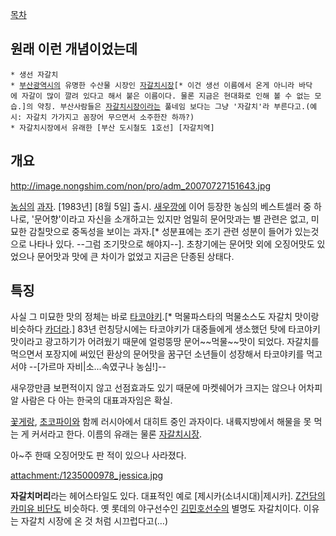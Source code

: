 [[목차]]
== 원래 이런 개념이었는데 ==
 * 생선 자갈치
 * [[부산광역시]]의 유명한 수산물 시장인 [[자갈치시장]][* 이건 생선 이름에서 온게 아니라 바닥에 자갈이 많이 깔려 있다고 해서 붙은 이름이다. 물론 지금은 현대화로 인해 볼 수 없는 모습.]의 약칭. 부산사람들은 [[자갈치시장]]이라는 풀네임 보다는 그냥 '자갈치'라 부른다고.(예시: 자갈치 가가지고 꼼장어 무으면서 소주한잔 하까?)
 * 자갈치시장에서 유래한 [부산 도시철도 1호선] [자갈치역]

== 개요 ==
http://image.nongshim.com/non/pro/adm_20070727151643.jpg

[[농심]]의 [[과자]]. [1983년] [8월 5일] 출시. [[새우깡]]에 이어 등장한 농심의 베스트셀러 중 하나로, '문어향'이라고 자신을 소개하고는 있지만 엄밀히 문어맛과는 별 관련은 없고, 미묘한 감칠맛으로 중독성을 보이는 과자.[* 성분표에는 조기 관련 성분이 들어가 있는것으로 나타나 있다. --그럼 조기맛으로 해야지--]. 초창기에는 문어맛 외에 오징어맛도 있었으나 문어맛과 맛에 큰 차이가 없었고 지금은 단종된 상태다.

== 특징 ==
사실 그 미묘한 맛의 정체는 바로 [[타코야키]].[* 먹물파스타의 먹물소스도 자갈치 맛이랑 비슷하다 [[카더라]].] 83년 런칭당시에는 타코야키가 대중들에게 생소했던 탓에 타코야키맛이라고 광고하기가 어려웠기 때문에 얼렁뚱땅 문어~~먹물~~맛이 되었다. 자갈치를 먹으면서 포장지에 써있던 환상의 문어맛을 꿈구던 소년들이 성장해서 타코야키를 먹고서야 --[가르마 자비|소...속였구나 농심!]--

새우깡만큼 보편적이지 않고 선점효과도 있기 때문에 마켓쉐어가 크지는 않으나 어차피 알 사람은 다 아는 한국의 대표과자임은 확실.

[[꽃게랑]], [[초코파이]]와 함께 러시아에서 대히트 중인 과자이다. 내륙지방에서 해물을 못 먹는 게 커서라고 한다. 이름의 유래는 물론 [[자갈치시장]].

아~주 한때 오징어맛도 판 적이 있으나 사라졌다.

attachment:/1235000978_jessica.jpg

'''자갈치머리'''라는 헤어스타일도 있다. 대표적인 예로 [제시카(소녀시대)|제시카]. [[Z건담]]의 [[카미유 비단]]도 비슷하다.
옛 롯데의 야구선수인 [[김민호]]선수의 별명도 자갈치이다. 이유는 자갈치 시장에 온 것 처럼 시끄럽다고(…)
